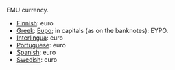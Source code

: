 EMU currency.

* [[Finnish]]: euro
* [[Greek]]: [[Ευρο]]; in capitals (as on the banknotes): ΕΥΡΟ.
* [[Interlingua]]: euro
* [[Portuguese]]: euro
* [[Spanish]]: euro
* [[Swedish]]: euro
